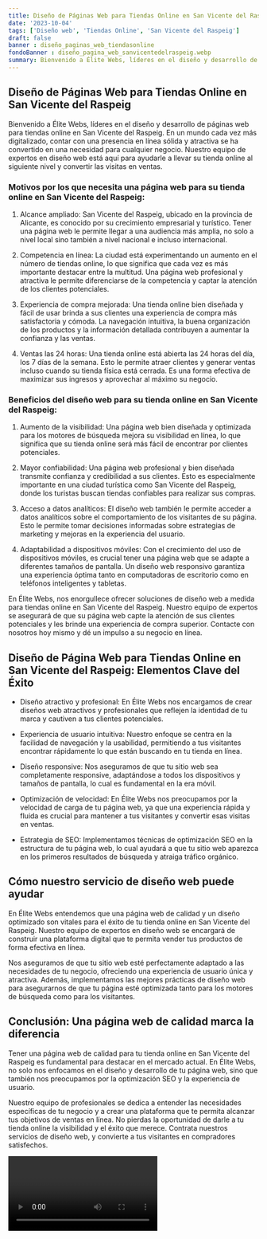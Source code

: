 ```yaml
---
title: Diseño de Páginas Web para Tiendas Online en San Vicente del Raspeig
date: '2023-10-04'
tags: ['Diseño web', 'Tiendas Online', 'San Vicente del Raspeig']
draft: false
banner : diseño_paginas_web_tiendasonline
fondoBanner : diseño_pagina_web_sanvicentedelraspeig.webp
summary: Bienvenido a Élite Webs, líderes en el diseño y desarrollo de páginas web para tiendas online en San Vicente del Raspeig. En un mundo cada vez más digitalizado, contar con una presencia en línea sólida y atractiva se ha convertido en una necesidad para cualquier negocio. Nuestro equipo de expertos en diseño web está aquí para ayudarle a llevar su tienda online al siguiente nivel y convertir las visitas en ventas.
---
```


## Diseño de Páginas Web para Tiendas Online en San Vicente del Raspeig

Bienvenido a Élite Webs, líderes en el diseño y desarrollo de páginas web para tiendas online en San Vicente del Raspeig. En un mundo cada vez más digitalizado, contar con una presencia en línea sólida y atractiva se ha convertido en una necesidad para cualquier negocio. Nuestro equipo de expertos en diseño web está aquí para ayudarle a llevar su tienda online al siguiente nivel y convertir las visitas en ventas.

### Motivos por los que necesita una página web para su tienda online en San Vicente del Raspeig:

1. Alcance ampliado: San Vicente del Raspeig, ubicado en la provincia de Alicante, es conocido por su crecimiento empresarial y turístico. Tener una página web le permite llegar a una audiencia más amplia, no solo a nivel local sino también a nivel nacional e incluso internacional.

2. Competencia en línea: La ciudad está experimentando un aumento en el número de tiendas online, lo que significa que cada vez es más importante destacar entre la multitud. Una página web profesional y atractiva le permite diferenciarse de la competencia y captar la atención de los clientes potenciales.

3. Experiencia de compra mejorada: Una tienda online bien diseñada y fácil de usar brinda a sus clientes una experiencia de compra más satisfactoria y cómoda. La navegación intuitiva, la buena organización de los productos y la información detallada contribuyen a aumentar la confianza y las ventas.

4. Ventas las 24 horas: Una tienda online está abierta las 24 horas del día, los 7 días de la semana. Esto le permite atraer clientes y generar ventas incluso cuando su tienda física está cerrada. Es una forma efectiva de maximizar sus ingresos y aprovechar al máximo su negocio.

### Beneficios del diseño web para su tienda online en San Vicente del Raspeig:

1. Aumento de la visibilidad: Una página web bien diseñada y optimizada para los motores de búsqueda mejora su visibilidad en línea, lo que significa que su tienda online será más fácil de encontrar por clientes potenciales.

2. Mayor confiabilidad: Una página web profesional y bien diseñada transmite confianza y credibilidad a sus clientes. Esto es especialmente importante en una ciudad turística como San Vicente del Raspeig, donde los turistas buscan tiendas confiables para realizar sus compras.

3. Acceso a datos analíticos: El diseño web también le permite acceder a datos analíticos sobre el comportamiento de los visitantes de su página. Esto le permite tomar decisiones informadas sobre estrategias de marketing y mejoras en la experiencia del usuario.

4. Adaptabilidad a dispositivos móviles: Con el crecimiento del uso de dispositivos móviles, es crucial tener una página web que se adapte a diferentes tamaños de pantalla. Un diseño web responsivo garantiza una experiencia óptima tanto en computadoras de escritorio como en teléfonos inteligentes y tabletas.

En Élite Webs, nos enorgullece ofrecer soluciones de diseño web a medida para tiendas online en San Vicente del Raspeig. Nuestro equipo de expertos se asegurará de que su página web capte la atención de sus clientes potenciales y les brinde una experiencia de compra superior. Contacte con nosotros hoy mismo y dé un impulso a su negocio en línea.

<GifSeo />

<Cta />

## Diseño de Página Web para Tiendas Online en San Vicente del Raspeig: Elementos Clave del Éxito

- Diseño atractivo y profesional: En Élite Webs nos encargamos de crear diseños web atractivos y profesionales que reflejen la identidad de tu marca y cautiven a tus clientes potenciales.

- Experiencia de usuario intuitiva: Nuestro enfoque se centra en la facilidad de navegación y la usabilidad, permitiendo a tus visitantes encontrar rápidamente lo que están buscando en tu tienda en línea.

- Diseño responsive: Nos aseguramos de que tu sitio web sea completamente responsive, adaptándose a todos los dispositivos y tamaños de pantalla, lo cual es fundamental en la era móvil.

- Optimización de velocidad: En Élite Webs nos preocupamos por la velocidad de carga de tu página web, ya que una experiencia rápida y fluida es crucial para mantener a tus visitantes y convertir esas visitas en ventas.

- Estrategia de SEO: Implementamos técnicas de optimización SEO en la estructura de tu página web, lo cual ayudará a que tu sitio web aparezca en los primeros resultados de búsqueda y atraiga tráfico orgánico.

## Cómo nuestro servicio de diseño web puede ayudar

En Élite Webs entendemos que una página web de calidad y un diseño optimizado son vitales para el éxito de tu tienda online en San Vicente del Raspeig. Nuestro equipo de expertos en diseño web se encargará de construir una plataforma digital que te permita vender tus productos de forma efectiva en línea.

Nos aseguramos de que tu sitio web esté perfectamente adaptado a las necesidades de tu negocio, ofreciendo una experiencia de usuario única y atractiva. Además, implementamos las mejores prácticas de diseño web para asegurarnos de que tu página esté optimizada tanto para los motores de búsqueda como para los visitantes.

## Conclusión: Una página web de calidad marca la diferencia

Tener una página web de calidad para tu tienda online en San Vicente del Raspeig es fundamental para destacar en el mercado actual. En Élite Webs, no solo nos enfocamos en el diseño y desarrollo de tu página web, sino que también nos preocupamos por la optimización SEO y la experiencia de usuario.

Nuestro equipo de profesionales se dedica a entender las necesidades específicas de tu negocio y a crear una plataforma que te permita alcanzar tus objetivos de ventas en línea. No pierdas la oportunidad de darle a tu tienda online la visibilidad y el éxito que merece. Contrata nuestros servicios de diseño web, y convierte a tus visitantes en compradores satisfechos.

<Video />

<CtaBot job='Tiendas Online' city='San Vicente del Raspeig'/>

<Gmaps query='San Vicente del Raspeig+españa+maps' />